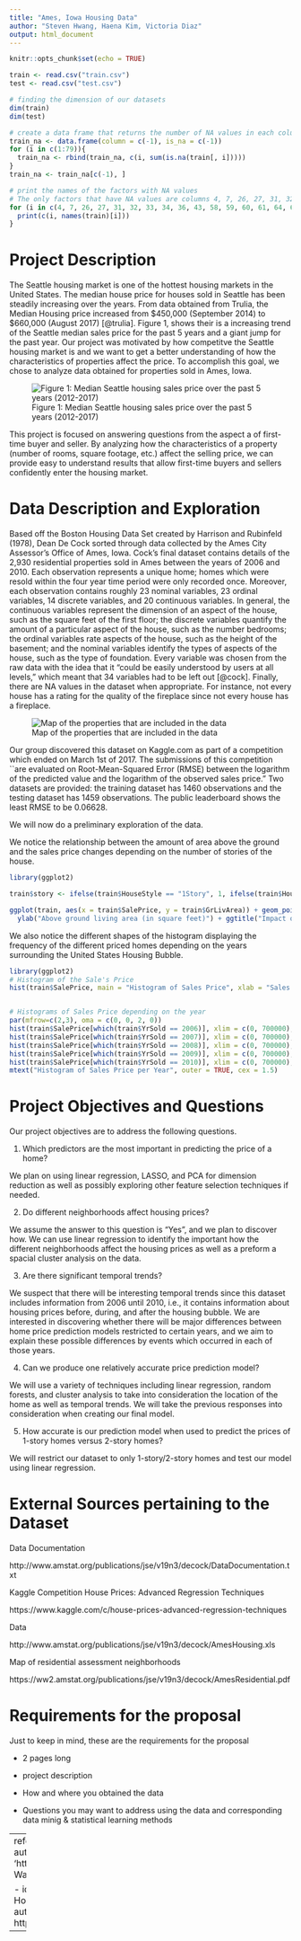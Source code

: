 ```yaml
---
title: "Ames, Iowa Housing Data"
author: "Steven Hwang, Haena Kim, Victoria Diaz"
output: html_document
---
```




```r
knitr::opts_chunk$set(echo = TRUE)

train <- read.csv("train.csv")
test <- read.csv("test.csv")

# finding the dimension of our datasets
dim(train) 
dim(test)

# create a data frame that returns the number of NA values in each column
train_na <- data.frame(column = c(-1), is_na = c(-1))
for (i in c(1:79)){ 
  train_na <- rbind(train_na, c(i, sum(is.na(train[, i])))) 
}
train_na <- train_na[c(-1), ]

# print the names of the factors with NA values
# The only factors that have NA values are columns 4, 7, 26, 27, 31, 32, 33, 34, 36, 43, 58, 59, 60, 61, 64, 65, 73, 74, 75
for (i in c(4, 7, 26, 27, 31, 32, 33, 34, 36, 43, 58, 59, 60, 61, 64, 65, 73, 74, 75)){ 
  print(c(i, names(train)[i]))
}
```


# Project Description

The Seattle housing market is one of the hottest housing markets in the United States. The median house price for houses sold in Seattle has been steadily increasing over the years. From data obtained from Trulia, the Median Housing price increased from \$450,000 (September 2014) to $660,000 (August 2017) [@trulia]. Figure 1, shows their is a increasing trend of the Seattle median sales price for the past 5 years and a giant jump for the past year. Our project was motivated by how competitve the Seattle housing market is and we want to get a better understanding of how the characteristics of properties affect the price. To accomplish this goal, we chose to analyze data obtained for properties sold in Ames, Iowa. 

![Figure 1: Median Seattle housing sales price over the past 5 years (2012-2017)](MedianPriceSeattle.JPG)

This project is focused on answering questions from the aspect a of first-time buyer and seller. By analyzing how the characteristics of a property (number of rooms, square footage, etc.) affect the selling price, we can provide easy to understand results that allow first-time buyers and sellers confidently enter the housing market.

# Data Description and Exploration
Based off the Boston Housing Data Set created by Harrison and Rubinfeld (1978), Dean De Cock sorted through data collected by the Ames City Assessor’s Office of Ames, Iowa. Cock’s final dataset contains details of the 2,930 residential properties sold in Ames between the years of 2006 and 2010. Each observation represents a unique home; homes which were resold within the four year time period were only recorded once. Moreover, each observation contains roughly 23 nominal variables, 23 ordinal variables, 14 discrete variables, and 20 continuous variables. In general, the continuous variables represent the dimension of an aspect of the house, such as the square feet of the first floor; the discrete variables quantify the amount of a particular aspect of the house, such as the number bedrooms; the ordinal variables rate aspects of the house, such as the height of the basement; and the nominal variables identify the types of aspects of the house, such as the type of foundation. Every variable was chosen from the raw data with the idea that it "could be easily understood by users at all levels," which meant that 34 variables had to be left out [@cock]. Finally, there are NA values in the dataset when appropriate. For instance, not every house has a rating for the quality of the fireplace since not every house has a fireplace.

![Map of the properties that are included in the data](ames.JPG)

Our group discovered this dataset on Kaggle.com as part of a competition which ended on March 1st of 2017. The submissions of this competition ``are evaluated on Root-Mean-Squared Error (RMSE) between the  logarithm of the predicted value and the logarithm of the observed sales price." Two datasets are provided: the training dataset has 1460 observations and the testing dataset has 1459 observations. The public leaderboard shows the least RMSE to be 0.06628.

We will now do a preliminary exploration of the data. 

We notice the relationship between the amount of area above the ground and the sales price changes depending on the number of stories of the house. 

```r
library(ggplot2)

train$story <- ifelse(train$HouseStyle == "1Story", 1, ifelse(train$HouseStyle == "2Story", 2, "Other"))

ggplot(train, aes(x = train$SalePrice, y = train$GrLivArea)) + geom_point(aes(colour = factor(train$story))) + xlab("Sales Price") + 
  ylab("Above ground living area (in square feet)") + ggtitle("Impact of above ground living area on Sales Price") + scale_colour_discrete("Number of Stories")
```

We also notice the different shapes of the histogram displaying the frequency of the different priced homes depending on the years surrounding the United States Housing Bubble. 

```r
library(ggplot2)
# Histogram of the Sale's Price
hist(train$SalePrice, main = "Histogram of Sales Price", xlab = "Sales Price", ylab = "Frequency")


# Histograms of Sales Price depending on the year
par(mfrow=c(2,3), oma = c(0, 0, 2, 0))
hist(train$SalePrice[which(train$YrSold == 2006)], xlim = c(0, 700000), ylim = c(0, 200), main = "Sales Price in 2006", xlab = "Sales Price")
hist(train$SalePrice[which(train$YrSold == 2007)], xlim = c(0, 700000), ylim = c(0, 200), main = "Sales Price in 2007", xlab = "Sales Price")
hist(train$SalePrice[which(train$YrSold == 2008)], xlim = c(0, 700000), ylim = c(0, 200), main = "Sales Price in 2008", xlab = "Sales Price")
hist(train$SalePrice[which(train$YrSold == 2009)], xlim = c(0, 700000), ylim = c(0, 200), main = "Sales Price in 2009", xlab = "Sales Price")
hist(train$SalePrice[which(train$YrSold == 2010)], xlim = c(0, 700000), ylim = c(0, 200), main = "Sales Price in 2010", xlab = "Sales Price")
mtext("Histogram of Sales Price per Year", outer = TRUE, cex = 1.5)
```




# Project Objectives and Questions
Our project objectives are to address the following questions. 

1. Which predictors are the most important in predicting the price of a home? 

We plan on using linear regression, LASSO, and PCA for dimension reduction as well as possibly exploring other feature selection techniques if needed. 

2. Do different neighborhoods affect housing prices? 

We assume the answer to this question is "Yes", and we plan to discover how. We can use linear regression to identify the important how the different neighborhoods affect the housing prices as well as a preform a spacial cluster analysis on the data. 

3. Are there significant temporal trends? 

We suspect that there will be interesting temporal trends since this dataset includes information from 2006 until 2010, i.e., it contains information about housing prices before, during, and after the housing bubble. We are interested in discovering whether there will be major differences between home price prediction models restricted to certain years, and we aim to explain these possible differences by events which occurred in each of those years. 

4. Can we produce one relatively accurate price prediction model? 

We will use a variety of techniques including linear regression, random forests, and cluster analysis to take into consideration the location of the home as well as temporal trends. We will take the previous responses into consideration when creating our final model. 

5. How accurate is our prediction model when used to predict the prices of 1-story homes versus 2-story homes?

We will restrict our dataset to only 1-story/2-story homes and test our model using linear regression. 




# External Sources pertaining to the Dataset
Data Documentation 

http://www.amstat.org/publications/jse/v19n3/decock/DataDocumentation.txt

Kaggle Competition
House Prices: Advanced Regression Techniques

https://www.kaggle.com/c/house-prices-advanced-regression-techniques

Data 

http://www.amstat.org/publications/jse/v19n3/decock/AmesHousing.xls

Map of residential assessment neighborhoods

https://ww2.amstat.org/publications/jse/v19n3/decock/AmesResidential.pdf


# Requirements for the proposal
Just to keep in mind, these are the requirements for the proposal

- 2 pages long 

- project description 

- How and where you obtained the data 

- Questions you may want to address using the data and corresponding data minig & statistical learning methods

---
references:
- id: trulia
  title: Real Estate Data for Seattle
  author: Trulia
  URL: 'https://www.trulia.com/real_estate/Seattle-Washington/market-trends/'

- id: cock 
  title: Ames, Iowa: Alternative to the Boston Housing Data as an End of Semester Regression Project
  author: Dean De Cock
  URL: https://ww2.amstat.org/publications/jse/v19n3/decock.pdf
---